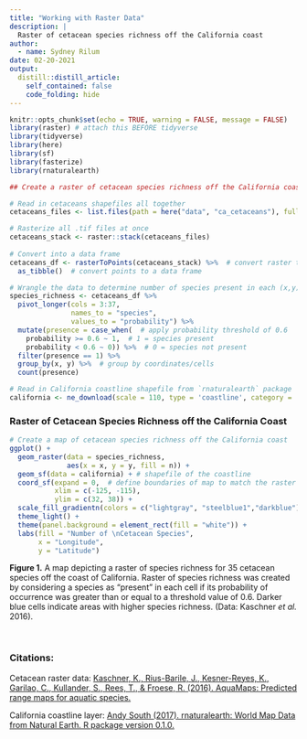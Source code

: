```yaml
---
title: "Working with Raster Data"
description: |
  Raster of cetacean species richness off the California coast
author:
  - name: Sydney Rilum
date: 02-20-2021
output:
  distill::distill_article:
    self_contained: false
    code_folding: hide
---
```


```r
knitr::opts_chunk$set(echo = TRUE, warning = FALSE, message = FALSE)
library(raster) # attach this BEFORE tidyverse
library(tidyverse)
library(here)
library(sf)
library(fasterize)
library(rnaturalearth)
```

```r
## Create a raster of cetacean species richness off the California coast

# Read in cetaceans shapefiles all together
cetaceans_files <- list.files(path = here("data", "ca_cetaceans"), full.names = TRUE)

# Rasterize all .tif files at once
cetaceans_stack <- raster::stack(cetaceans_files) 
  
# Convert into a data frame
cetaceans_df <- rasterToPoints(cetaceans_stack) %>%  # convert raster to points
  as_tibble()  # convert points to a data frame

# Wrangle the data to determine number of species present in each (x,y) cell (i.e. species richness)
species_richness <- cetaceans_df %>% 
  pivot_longer(cols = 3:37,
               names_to = "species",
               values_to = "probability") %>% 
  mutate(presence = case_when(  # apply probability threshold of 0.6
    probability >= 0.6 ~ 1,  # 1 = species present
    probability < 0.6 ~ 0)) %>%  # 0 = species not present
  filter(presence == 1) %>% 
  group_by(x, y) %>%  # group by coordinates/cells
  count(presence)
```

```r
# Read in California coastline shapefile from `rnaturalearth` package
california <- ne_download(scale = 110, type = 'coastline', category = 'physical', returnclass = "sf") 
```

### Raster of Cetacean Species Richness off the California Coast

```r
# Create a map of cetacean species richness off the California coast
ggplot() +
  geom_raster(data = species_richness, 
              aes(x = x, y = y, fill = n)) +
  geom_sf(data = california) + # shapefile of the coastline
  coord_sf(expand = 0,  # define boundaries of map to match the raster extent
           xlim = c(-125, -115), 
           ylim = c(32, 38)) +
  scale_fill_gradientn(colors = c("lightgray", "steelblue1","darkblue")) +
  theme_light() +
  theme(panel.background = element_rect(fill = "white")) +
  labs(fill = "Number of \nCetacean Species",
       x = "Longitude",
       y = "Latitude")
```

**Figure 1.** A map depicting a raster of species richness for 35 cetacean species off the coast of California. Raster of species richness was created by considering a species as "present" in each cell if its probability of occurrence was greater than or equal to a threshold value of 0.6. Darker blue cells indicate areas with higher species richness. (Data: Kaschner *et al.* 2016).

<br>

### Citations:

Cetacean raster data: [Kaschner, K., Rius-Barile, J., Kesner-Reyes, K., Garilao, C., Kullander, S., Rees, T., & Froese, R. (2016). AquaMaps: Predicted range maps for aquatic species.](https://www.aquamaps.org/)

California coastline layer: [Andy South (2017). rnaturalearth: World Map Data from Natural Earth. R package version 0.1.0.](https://CRAN.R-project.org/package=rnaturalearth)
